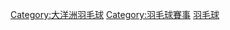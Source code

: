 {{Catmore}}
[[Category:大洋洲羽毛球|Category:大洋洲羽毛球]]
[[Category:羽毛球賽事|Category:羽毛球賽事]]
[[Category:大洋洲錦標賽|羽毛球]]